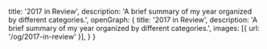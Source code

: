 
  title: '2017 in Review',
  description: 'A brief summary of my year organized by different categories.',
  openGraph: {
    title: '2017 in Review',
    description: 'A brief summary of my year organized by different categories.',
    images: [{ url: '/og/2017-in-review' }],
  }
}


<div className="w-full absolute left-0 mb-[100%] mt-5">
  <Gallery month={"2017"}/>
</div>